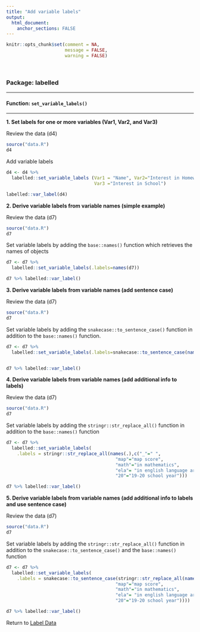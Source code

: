 ```yaml
---
title: "Add variable labels"
output: 
  html_document:
    anchor_sections: FALSE
---
```


```r
knitr::opts_chunk$set(comment = NA,
                      message = FALSE,
                      warning = FALSE)
```

<br>


### Package: labelled

---

#### Function: `set_variable_labels()`

---

**1\. Set labels for one or more variables (Var1, Var2, and Var3)**

Review the data (d4)

```r

source("data.R")
d4

```

Add variable labels

```r

d4 <- d4 %>%
  labelled::set_variable_labels (Var1 = "Name", Var2="Interest in Homework", 
                                 Var3 ="Interest in School")

labelled::var_label(d4)

```

**2\. Derive variable labels from variable names (simple example)**

Review the data (d7)

```r

source("data.R")
d7

```

Set variable labels by adding the `base::names()` function which retrieves the names of objects

```r

d7 <- d7 %>% 
  labelled::set_variable_labels(.labels=names(d7))

d7 %>% labelled::var_label()

```

**3\. Derive variable labels from variable names (add sentence case)**

Review the data (d7)

```r

source("data.R")
d7

```

Set variable labels by adding the `snakecase::to_sentence_case()` function in addition to the `base::names()` function.

```r

d7 <- d7 %>% 
  labelled::set_variable_labels(.labels=snakecase::to_sentence_case(names(d7)))


d7 %>% labelled::var_label()


```

**4\. Derive variable labels from variable names (add additional info to labels)**

Review the data (d7)

```r

source("data.R")
d7

```

Set variable labels by adding the `stringr::str_replace_all()` function in addition to the `base::names()` function

```r

d7 <- d7 %>% 
  labelled::set_variable_labels(
    .labels = stringr::str_replace_all(names(.),c("_"=" ", 
                                         "map"="map score",
                                         "math"="in mathematics",
                                         "ela"= "in english language arts",
                                         "20"="19-20 school year")))

d7 %>% labelled::var_label()

```

**5\. Derive variable labels from variable names (add additional info to labels and use sentence case)**

Review the data (d7)

```r

source("data.R")
d7

```

Set variable labels by adding the `stringr::str_replace_all()` function in addition to the `snakecase::to_sentence_case()` and the `base::names()` function

```r

d7 <- d7 %>% 
  labelled::set_variable_labels(
    .labels = snakecase::to_sentence_case(stringr::str_replace_all(names(.),c("_"=" ", 
                                         "map"="map score",
                                         "math"="in mathematics",
                                         "ela"= "in english language arts",
                                         "20"="19-20 school year"))))

d7 %>% labelled::var_label()


```


Return to [Label Data](https://github.com/Cghlewis/data-wrangling-functions/wiki/Label Data)